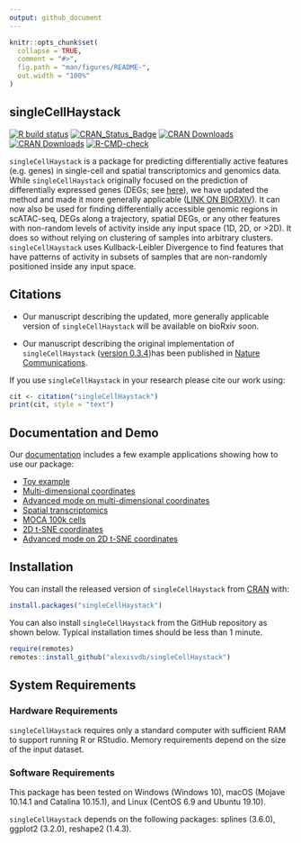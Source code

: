 ```yaml
---
output: github_document
---
```


<!-- README.md is generated from README.Rmd. Please edit that file -->

```r
knitr::opts_chunk$set(
  collapse = TRUE,
  comment = "#>",
  fig.path = "man/figures/README-",
  out.width = "100%"
)
```

## singleCellHaystack

<!-- badges: start -->
  [![R build status](https://github.com/alexisvdb/singleCellHaystack/workflows/R-CMD-check/badge.svg)](https://github.com/alexisvdb/singleCellHaystack/actions)
  [![CRAN_Status_Badge](https://www.r-pkg.org/badges/version/singleCellHaystack)](https://cran.r-project.org/package=singleCellHaystack)
  [![CRAN Downloads](https://cranlogs.r-pkg.org/badges/singleCellHaystack)](https://cran.r-project.org/package=singleCellHaystack)
  [![CRAN Downloads](https://cranlogs.r-pkg.org/badges/grand-total/singleCellHaystack)](https://cran.r-project.org/package=singleCellHaystack)
  [![R-CMD-check](https://github.com/alexisvdb/singleCellHaystack/actions/workflows/R-CMD-check.yaml/badge.svg)](https://github.com/alexisvdb/singleCellHaystack/actions/workflows/R-CMD-check.yaml)
<!-- badges: end -->

`singleCellHaystack` is a package for predicting differentially active features (e.g. genes) in single-cell and spatial transcriptomics and genomics data. While `singleCellHaystack` originally focused on the prediction of differentially expressed genes (DEGs; see [here](https://doi.org/10.1038/s41467-020-17900-3)), we have updated the method and made it more generally applicable ([LINK ON BIORXIV](https:placeholder)). It can now also be used for finding differentially accessible genomic regions in scATAC-seq, DEGs along a trajectory, spatial DEGs, or any other features with non-random levels of activity inside any input space (1D, 2D, or >2D). It does so without relying on clustering of samples into arbitrary clusters. `singleCellHaystack` uses Kullback-Leibler Divergence to find features that have patterns of activity in subsets of samples that are non-randomly positioned inside any input space.


## Citations

- Our manuscript describing the updated, more generally applicable version of `singleCellHaystack` will be available on bioRxiv soon.

- Our manuscript describing the original implementation of `singleCellHaystack` ([version 0.3.4](https://github.com/alexisvdb/singleCellHaystack/tree/binary))has been published in [Nature Communications](https://doi.org/10.1038/s41467-020-17900-3).

If you use `singleCellHaystack` in your research please cite our work using:

```r
cit <- citation("singleCellHaystack")
print(cit, style = "text")
```


## Documentation and Demo
Our [documentation](https://alexisvdb.github.io/singleCellHaystack/) includes a few example applications showing how to use our package:

- [Toy example](https://alexisvdb.github.io/singleCellHaystack/articles/a01_toy_example.html)
- [Multi-dimensional coordinates](https://alexisvdb.github.io/singleCellHaystack/articles/examples/a02_example_highD_default.html)
- [Advanced mode on multi-dimensional coordinates](https://alexisvdb.github.io/singleCellHaystack/articles/examples/a03_example_highD_advanced.html)
- [Spatial transcriptomics](https://alexisvdb.github.io/singleCellHaystack/articles/examples/a04_example_spatial_transcriptomics.html)
- [MOCA 100k cells](https://alexisvdb.github.io/singleCellHaystack/articles/examples/a05_moca_100k.html)
- [2D t-SNE coordinates](https://alexisvdb.github.io/singleCellHaystack/articles/examples/a06_example_tsne2D_default.html)
- [Advanced mode on 2D t-SNE coordinates](https://alexisvdb.github.io/singleCellHaystack/articles/examples/a07_example_tsne2D_advanced.html)


## Installation

You can install the released version of `singleCellHaystack` from [CRAN](https://CRAN.R-project.org/package=singleCellHaystack) with:

``` r
install.packages("singleCellHaystack")
```

You can also install `singleCellHaystack` from the GitHub repository as shown below. Typical installation times should be less than 1 minute.

``` r
require(remotes)
remotes::install_github("alexisvdb/singleCellHaystack")
```

## System Requirements

### Hardware Requirements

`singleCellHaystack` requires only a standard computer with sufficient RAM to support running R or RStudio. Memory requirements depend on the size of the input dataset.

### Software Requirements

This package has been tested on Windows (Windows 10), macOS (Mojave 10.14.1 and Catalina 10.15.1), and Linux (CentOS 6.9 and Ubuntu 19.10).

`singleCellHaystack` depends on the following packages: splines (3.6.0), ggplot2 (3.2.0), reshape2 (1.4.3).


